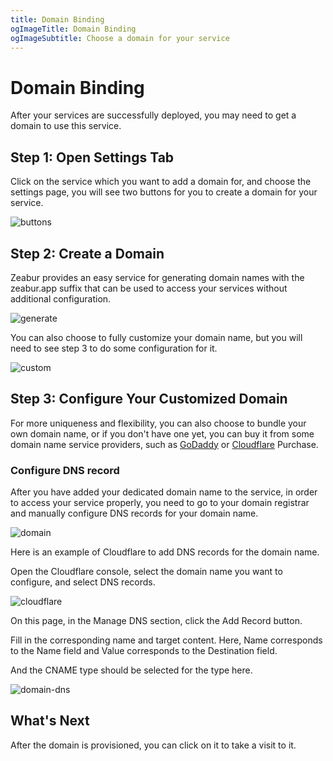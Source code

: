 ```yaml
---
title: Domain Binding
ogImageTitle: Domain Binding
ogImageSubtitle: Choose a domain for your service
---
```


# Domain Binding

After your services are successfully deployed, you may need to get a domain to use this service.

## Step 1: Open Settings Tab

Click on the service which you want to add a domain for, and choose the settings page, you will see two buttons for you to create a domain for your service.

![buttons](/deploy/domain/buttons.en-US.jpg)

## Step 2: Create a Domain

Zeabur provides an easy service for generating domain names with the zeabur.app suffix that can be used to access your services without additional configuration.

![generate](/deploy/domain/generate.en-US.jpg)

You can also choose to fully customize your domain name, but you will need to see step 3 to do some configuration for it.

![custom](/deploy/domain/custom.en-US.jpg)

## Step 3: Configure Your Customized Domain

For more uniqueness and flexibility, you can also choose to bundle your own domain name, or if you don't have one yet, you can buy it from some domain name service providers, such as [GoDaddy](https://www.godaddy.com) or [Cloudflare](https://www.cloudflare.com) Purchase.

### Configure DNS record

After you have added your dedicated domain name to the service, in order to access your service properly, you need to go to your domain registrar and manually configure DNS records for your domain name.

![domain](/deploy/domain/domain.en-US.jpg)

Here is an example of Cloudflare to add DNS records for the domain name.

Open the Cloudflare console, select the domain name you want to configure, and select DNS records.

![cloudflare](/deploy/domain/cloudflare.en-US.jpg)

On this page, in the Manage DNS section, click the Add Record button.

Fill in the corresponding name and target content. Here, Name corresponds to the Name field and Value corresponds to the Destination field.

And the CNAME type should be selected for the type here.

![domain-dns](/deploy/domain/domain-dns.en-US.png)

## What's Next

After the domain is provisioned, you can click on it to take a visit to it.
